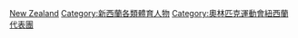 {{parent category}}

[[Category:各國奧運運動員|New Zealand]]
[[Category:新西蘭各類體育人物|Category:新西蘭各類體育人物]]
[[Category:奧林匹克運動會紐西蘭代表團|Category:奧林匹克運動會紐西蘭代表團]]